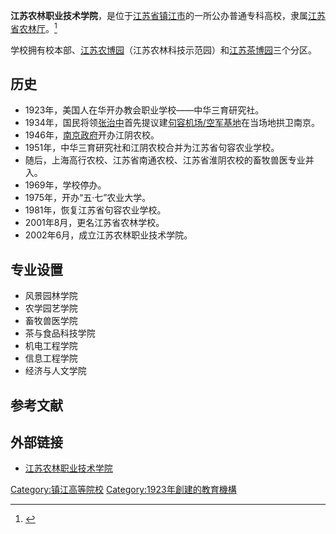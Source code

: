 {{高校
| name =江苏农林职业技术学院
| image =
| logo =
| motto =
| secretary =简祖平
| dean =潘永圣
| type = 公办
| established =1923年
| location = [[中华人民共和国|中华人民共和国]][[江苏省|江苏省]][[镇江市|镇江市]]
| students =12000余人
| staff =697人
| campus =
| address =镇江市句容市文昌东路19号
| telephone =0511-87290000
| area =3312亩
| sports =
| website =http://www.jsafc.edu.cn/
}}
'''江苏农林职业技术学院'''，是位于[[江苏省|江苏省]][[镇江市|镇江市]]的一所公办普通专科高校，隶属[[江苏省农林厅|江苏省农林厅]]。<ref>{{Cite web |url=http://www.jsafc.edu.cn/zjnl/xyjj.htm |title=江苏农林职业技术学院简介 |access-date=2018-07-08 |archive-url=https://web.archive.org/web/20180708074810/http://www.jsafc.edu.cn/zjnl/xyjj.htm |archive-date=2018-07-08 |dead-url=yes }}</ref>

学校拥有校本部、[[江苏农博园|江苏农博园]]（江苏农林科技示范园）和[[江苏茶博园|江苏茶博园]]三个分区。

== 历史 ==
*1923年，美国人在华开办教会职业学校——中华三育研究社。
*1934年，国民将领[[张治中|张治中]]首先提议建[[emn:_Jurong_airfield|句容机场/空军基地]]在当场地拱卫南京。
*1946年，[[南京政府|南京政府]]开办江阴农校。
*1951年，中华三育研究社和江阴农校合并为江苏省句容农业学校。
*随后，上海高行农校、江苏省南通农校、江苏省淮阴农校的畜牧兽医专业并入。
*1969年，学校停办。
*1975年，开办“五·七”农业大学。
*1981年，恢复江苏省句容农业学校。
*2001年8月，更名江苏省农林学校。
*2002年6月，成立江苏农林职业技术学院。

== 专业设置 ==
* 风景园林学院
* 农学园艺学院
* 畜牧兽医学院
* 茶与食品科技学院
* 机电工程学院
* 信息工程学院
* 经济与人文学院
== 参考文献 ==
{{reflist}}
== 外部链接 ==
* [http://www.jsafc.edu.cn/ 江苏农林职业技术学院]

{{Univ-stub}}

{{江苏高等院校}}
{{国家示范性高等职业院校}}
[[Category:镇江高等院校|Category:镇江高等院校]]
[[Category:1923年創建的教育機構|Category:1923年創建的教育機構]]